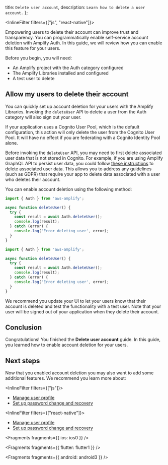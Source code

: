   title: `Delete user account`,
  description: `Learn how to delete a user account.`
};

<InlineFilter filters={["js", "react-native"]}>

Empowering users to delete their account can improve trust and transparency. You can programmatically enable self-service account deletion with Amplify Auth. In this guide, we will review how you can enable this feature for your users.

Before you begin, you will need:
- An Amplify project with the Auth category configured
- The Amplify Libraries installed and configured
- A test user to delete

## Allow my users to delete their account

You can quickly set up account deletion for your users with the Amplify Libraries. Invoking the `deleteUser` API to delete a user from the Auth category will also sign out your user.

If your application uses a Cognito User Pool, which is the default configuration, this action will only delete the user from the Cognito User Pool. It will have no effect if you are federating with a Cognito Identity Pool alone.

<Callout warning>

  Before invoking the `deleteUser` API, you may need to first delete associated user data that is not stored in Cognito. For example, if you are using Amplify GraphQL API to persist user data, you could follow [these instructions](https://gist.github.com/aws-amplify-ops/27954c421bd72930874d48c15c284807) to delete associated user data. This allows you to address any guidelines (such as GDPR) that require your app to delete data associated with a user who deletes their account.

</Callout>

You can enable account deletion using the following method:

<BlockSwitcher>
<Block name="TypeScript">

```ts
import { Auth } from 'aws-amplify';

async function deleteUser() {
  try {
    const result = await Auth.deleteUser();
    console.log(result);
  } catch (error) {
    console.log('Error deleting user', error);
  }
}
```
</Block>
<Block name="JavaScript">

```js
import { Auth } from 'aws-amplify';

async function deleteUser() {
  try {
    const result = await Auth.deleteUser();
    console.log(result);
  } catch (error) {
    console.log('Error deleting user', error);
  }
}
```
</Block>
</BlockSwitcher>

We recommend you update your UI to let your users know that their account is deleted and test the functionality with a test user. Note that your user will be signed out of your application when they delete their account.

## Conclusion

Congratulations! You finished the **Delete user account** guide. In this guide, you learned how to enable account deletion for your users.

## Next steps

Now that you enabled account deletion you may also want to add some additional features. We recommend you learn more about:

<InlineFilter filters={["js"]}>

- [Manage user profile](/lib/auth/manageusers/q/platform/js/)
- [Set up password change and recovery](/lib/auth/password_management/q/platform/js/)

</InlineFilter>

<InlineFilter filters={["react-native"]}>

- [Manage user profile](/lib/auth/manageusers/q/platform/react-native/)
- [Set up password change and recovery](/lib/auth/password_management/q/platform/react-native/)

</InlineFilter>

</InlineFilter>


<Fragments fragments={{ ios: ios0 }} />


<Fragments fragments={{ flutter: flutter1 }} />


<Fragments fragments={{ android: android3 }} />
